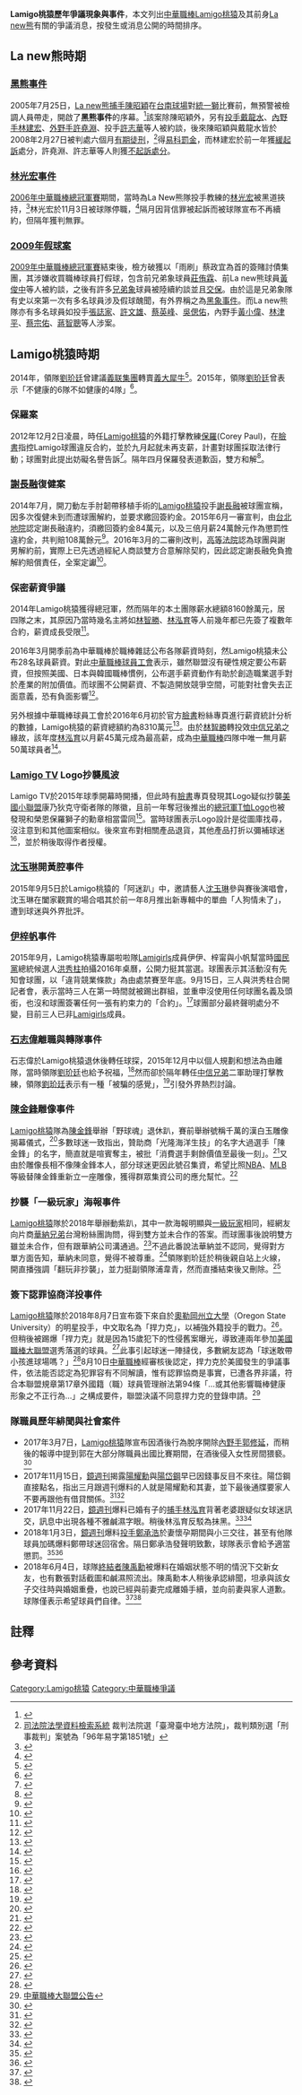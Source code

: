 {{inappropriate tone|time=2016-05-03T13:35:34+00:00}}
{{dynamic list}}
'''Lamigo桃猿歷年爭議現象與事件'''，本文列出[[中華職棒|中華職棒]][[Lamigo桃猿|Lamigo桃猿]]及其前身[[La_new熊|La new熊]]有關的爭議消息，按發生或消息公開的時間排序。

==La new熊時期==
===[[職棒簽賭案#黑熊事件|黑熊事件]]===
2005年7月25日，[[La_new熊|La new熊]][[捕手|捕手]][[陳昭穎|陳昭穎]]在[[臺南市立棒球場|台南球場]]對[[統一獅|統一獅]]比賽前，無預警被檢調人員帶走，開啟了'''黑熊事件'''的序幕。<ref>{{Cite web |url=http://sports.ltn.com.tw/news/paper/26533 |title=那一夜 陳昭穎 連球衣都沒換… |access-date=2016-05-03 |archive-url=https://web.archive.org/web/20160603153500/http://sports.ltn.com.tw/news/paper/26533 |archive-date=2016-06-03 |dead-url=no }}</ref>該案除陳昭穎外，另有[[投手|投手]][[戴龍水|戴龍水]]、[[內野手|內野手]][[林建宏|林建宏]]、[[外野手|外野手]][[許堯淵|許堯淵]]、投手[[許志華|許志華]]等人被約談，後來陳昭穎與戴龍水皆於2008年2月27日被判處六個月[[有期徒刑|有期徒刑]]，<ref>[http://jirs.judicial.gov.tw/FJUD/index_1.htm 司法院法學資料檢索系統] {{Wayback|url=http://jirs.judicial.gov.tw/FJUD/index_1.htm |date=20181111052140 }}裁判法院選「臺灣臺中地方法院」，裁判類別選「刑事裁判」案號為「96年易字第1851號」</ref>得[[易科罰金|易科罰金]]，而林建宏於前一年獲[[緩起訴|緩起訴]]處分，許堯淵、許志華等人則獲[[不起訴處分|不起訴處分]]。
===[[職棒簽賭案#黑熊事件|林光宏事件]]===
[[2006年中華職棒總冠軍賽|2006年中華職棒總冠軍賽]]期間，當時為La New熊隊投手教練的[[林光宏|林光宏]]被黑道挾持，<ref>{{Cite web |url=http://www.cpbl.com.tw/news/view/3715.html?&news=3715 |title=La new熊林光宏教練公開說明 |access-date=2016-05-03 |archive-url=https://web.archive.org/web/20160604233101/http://www.cpbl.com.tw/news/view/3715.html?&news=3715 |archive-date=2016-06-04 |dead-url=no }}</ref>林光宏於11月3日被球隊停職，<ref>{{Cite web |url=http://news.tvbs.com.tw/old-news.html?nid=345980 |title=中華職棒／〈快訊〉林光宏光碟爭議　熊隊暫停教練職 |access-date=2016-05-03 |archive-url=https://web.archive.org/web/20160602072747/http://news.tvbs.com.tw/old-news.html?nid=345980 |archive-date=2016-06-02 |dead-url=no }}</ref>隔月因背信罪被起訴而被球隊宣布不再續約，但隔年獲判無罪。 
===[[2009年中華職棒假球事件|2009年假球案]]===
[[2009年中華職棒總冠軍賽|2009年中華職棒總冠軍賽]]結束後，檢方破獲以「雨刷」蔡政宜為首的簽賭討債集團，其涉嫌收買職棒球員打假球，包含前兄弟象球員[[莊侑霖|莊侑霖]]、前La new熊球員[[黃俊中|黃俊中]]等人被約談，之後有許多[[兄弟象|兄弟象]]球員被陸續約談並且[[交保|交保]]。由於這是兄弟象隊有史以來第一次有多名球員涉及假球醜聞，有外界稱之為[[黑象事件|黑象事件]]。而La new熊隊亦有多名球員如投手[[張誌家|張誌家]]、[[許文雄|許文雄]]、[[蔡英峰|蔡英峰]]、[[吳偲佑|吳偲佑]]，內野手[[黃小偉|黃小偉]]、[[林津平|林津平]]、[[蔡宗佑|蔡宗佑]]、[[蔣智聰|蔣智聰]]等人涉案。

==Lamigo桃猿時期==
2014年，領隊[[劉玠廷|劉玠廷]]曾建議[[義联集團|義联集團]]轉賣[[義大犀牛|義大犀牛]]<ref>{{Cite web |author1=吳清正 |url=http://sports.ltn.com.tw/news/paper/781241 |title=犀嗆劉玠廷：年輕人不要太自大 |date=2014-05-23 |access-date=2016-04-05 |work=[[ETtoday|ETtoday]] |archive-url=https://web.archive.org/web/20160419100212/http://sports.ltn.com.tw/news/paper/781241 |archive-date=2016-04-19 |dead-url=no }}</ref>。2015年，領隊[[劉玠廷|劉玠廷]]曾表示「不健康的6隊不如健康的4隊」<ref>{{Cite web |author1=歐建智 |url=http://sports.ettoday.net/news/521214 |title=職棒座談／劉玠廷：支持增隊　不健康6隊不如健康4隊 |date=2015-06-15 |access-date=2016-04-05 |work=[[ETtoday|ETtoday]] |archive-url=https://web.archive.org/web/20160419152301/http://sports.ettoday.net/news/521214 |archive-date=2016-04-19 |dead-url=no }}</ref>。

===保羅案===
2012年12月2日凌晨，時任[[Lamigo桃猿|Lamigo桃猿]]的外籍打擊教練[[C.P保羅|保羅]](Corey Paul)，在[[臉書|臉書]]指控Lamigo球團違反合約，並於九月起就未再支薪，計畫對球團採取法律行動；球團對此提出妨礙名譽告訴<ref>{{Cite web |url=http://www.tsna.com.tw/index.php?q=node%2F37661 |title=〈CPBL〉保羅控告猿隊欠款　Lamigo將提妨礙名譽 |access-date=2019-10-31 |archive-url=https://web.archive.org/web/20180815164542/http://www.tsna.com.tw/index.php?q=node%2F37661 |archive-date=2018-08-15 |dead-url=no }}</ref>。隔年四月保羅發表道歉函，雙方和解<ref>{{Cite web |url=http://ottocat.pixnet.net/blog/post/28520614-corey-paul%E8%87%B4lamigo%E6%A1%83%E7%8C%BF%E9%9A%8A%E9%81%93%E6%AD%89%E5%87%BD |title=Corey Paul致Lamigo桃猿隊道歉函－OttoCat棒球新聞雜記 |access-date=2016-05-03 |archive-url=https://web.archive.org/web/20160807035550/http://ottocat.pixnet.net/blog/post/28520614-corey-paul%e8%87%b4lamigo%e6%a1%83%e7%8c%bf%e9%9a%8a%e9%81%93%e6%ad%89%e5%87%bd |archive-date=2016-08-07 |dead-url=no }}</ref>。

===[[謝長融|謝長融]]復健案===
2014年7月，開刀動左手肘韌帶移植手術的[[Lamigo桃猿|Lamigo桃猿]]投手[[謝長融|謝長融]]被球團宣稱，因多次復健未到而遭球團解約，並要求繳回簽約金。2015年6月一審宣判，由[[臺灣臺北地方法院|台北地院]]認定謝長融違約，須繳回簽約金84萬元，以及三倍月薪24萬餘元作為懲罰性違約金，共判賠108萬餘元<ref>{{Cite web |url=http://sports.ltn.com.tw/news/breakingnews/1352527 |title=中職》沒乖乖復健 謝長融要賠桃猿108萬 |access-date=2016-05-03 |archive-url=https://web.archive.org/web/20160609174340/http://sports.ltn.com.tw/news/breakingnews/1352527 |archive-date=2016-06-09 |dead-url=no }}</ref>。2016年3月的二審則改判，[[臺灣高等法院|高等法院]]認為球團與謝男解約前，實際上已先透過經紀人商談雙方合意解除契約，因此認定謝長融免負擔解約賠償責任，全案定讞<ref>{{Cite web |url=http://www.appledaily.com.tw/realtimenews/article/new/20160309/811994/ |title=Lamigo向投手求償　二審逆轉判敗訴定讞 |access-date=2016-05-03 |archive-url=https://web.archive.org/web/20160420200527/http://www.appledaily.com.tw/realtimenews/article/new/20160309/811994/ |archive-date=2016-04-20 |dead-url=no }}</ref>。

===保密薪資爭議===
2014年Lamigo桃猿獲得總冠軍，然而隔年的本土團隊薪水總額8160餘萬元，居四隊之末，其原因乃當時幾名主將如[[林智勝|林智勝]]、[[林泓育|林泓育]]等人前幾年都已先簽了複數年合約，薪資成長受限<ref>{{Cite web |author1=廖德修 |url=http://www.chinatimes.com/realtimenews/20150311004348-260403 |title=中職年薪公布 桃猿居然墊底 |date=2015-03-11 |access-date=2019-10-31 |work=[[中國時報|中國時報]] |archive-url=https://web.archive.org/web/20160611125129/http://www.chinatimes.com/realtimenews/20150311004348-260403 |archive-date=2016-06-11 |dead-url=no }}</ref>。

2016年3月開季前為中華職棒於職棒雜誌公布各隊薪資時刻，然Lamigo桃猿未公布28名球員薪資{{notetag|根據[[台灣棒球維基館|台灣棒球維基館]]公布的資料，未透露2016年度薪資實為28名球員，分別是[[投手|投手]][[賴達官|賴達官]]、[[洪聖欽|洪聖欽]]、[[蘇俊羽|蘇俊羽]]、[[林樺慶|林樺慶]]、[[朱俊祥|朱俊祥]]、[[鄭承浩|鄭承浩]]、[[王豐鑫|王豐鑫]]、[[郭駿傑|郭駿傑]]、[[張明翔|張明翔]]、[[蔡璟豪|蔡璟豪]]、[[王詮宏|王詮宏]]、[[林宗緯|林宗緯]]、[[游宗儒|游宗儒]]、[[葉文淇|葉文淇]]，[[捕手|捕手]][[嚴宏鈞|嚴宏鈞]]、[[許禹壕|許禹壕]]、[[許躍騰|許躍騰]]，[[內野手|內野手]][[葉竹軒|葉竹軒]]、[[郭永維|郭永維]]、[[郭修延|郭修延]]、[[董子浩|董子浩]]、[[張煒謙|張煒謙]]、[[朱育賢|朱育賢]]、[[梁家榮_(棒球運動員)|梁家榮]]，[[外野手|外野手]][[陽耀勳|陽耀勳]]、[[謝炫任|謝炫任]]、[[李國生|李國生]]、[[林政億|林政億]]。}}。對此[[台北市職業棒球員職業工會|中華職棒球員工會]]表示，雖然聯盟沒有硬性規定要公布薪資，但按照美國、日本與韓國職棒慣例，公布選手薪資動作有助於創造職業選手對於產業的附加價值。而球團不公開薪資、不製造開放競爭空間，可能對社會失去正面意義，恐有負面影響<ref>{{Cite web |author1=蕭保祥 |url=http://news.tvbs.com.tw/sports/news-642192/ |title=職棒球員工會：希望球團公布選手薪資 |date=2016-03-01 |access-date=2016-04-05 |work=[[TVBS|TVBS]] |archive-url=https://web.archive.org/web/20160504183806/http://news.tvbs.com.tw/sports/news-642192 |archive-date=2016-05-04 |dead-url=no }}</ref>。

另外根據中華職棒球員工會於2016年6月初於官方[[臉書|臉書]]粉絲專頁進行薪資統計分析的數據，Lamigo桃猿的薪資總額約為8310萬元<ref>{{Cite web |url=https://www.facebook.com/TPBPA/posts/1188533164499355 |title=【工會薪資報告】2016中華職棒本國籍球員薪資統計 |access-date=2016-06-01 |archive-url=https://web.archive.org/web/20190217005945/https://www.facebook.com/TPBPA/posts/1188533164499355 |archive-date=2019-02-17 |dead-url=no }}</ref>。由於[[林智勝|林智勝]]轉投效[[中信兄弟|中信兄弟]]之緣故，該年度[[林泓育|林泓育]]以月薪45萬元成為最高薪，成為[[中華職棒|中華職棒]]四隊中唯一無月薪50萬球員者<ref>{{Cite web |url=http://www.chinatimes.com/realtimenews/20160103002423-260403 |title=猿公布薪資 林泓育月薪45萬全隊第1 |access-date=2016-05-03 |archive-url=https://web.archive.org/web/20160611134426/http://www.chinatimes.com/realtimenews/20160103002423-260403 |archive-date=2016-06-11 |dead-url=no }}</ref>{{notetag|[[中信兄弟|中信兄弟]]的[[林智勝|林智勝]]2016年月薪為60萬，[[義大犀牛|義大犀牛]]隊如[[高國輝|高國輝]]月薪55萬，[[統一7-ELEVEn獅|統一7-ELEVEn獅]]隊如[[潘威倫|潘威倫]]月薪則是50萬。}}。

===[[Lamigo_TV|Lamigo TV]] Logo抄襲風波===
Lamigo TV於2015年球季開幕時開播，但此時有[[臉書|臉書]]專頁發現其Logo疑似抄襲[[美國職棒小聯盟|美國小聯盟]]康乃狄克守衛者隊的隊徽，且前一年奪冠後推出的[[2014年中華職棒總冠軍賽|總冠軍]][[T恤|T恤]]Logo也被發現和榮恩保羅獅子的勳章相當雷同<ref>{{Cite web |url=http://sports.ltn.com.tw/news/breakingnews/1261977 |title=Lamigo涉抄襲？ 新Logo神似小聯盟球隊 |access-date=2016-05-03 |archive-url=https://web.archive.org/web/20160419124849/http://sports.ltn.com.tw/news/breakingnews/1261977 |archive-date=2016-04-19 |dead-url=no }}</ref>。當時球團表示Logo設計是從圖庫找尋，沒注意到和其他圖案相似。後來宣布對相關產品退貨，其他產品打折以彌補球迷<ref>{{Cite web |url=https://tw.news.yahoo.com/lamigo%E6%A8%99%E8%AA%8C%E6%B6%89%E6%8A%84%E8%A5%B2-%E7%90%83%E5%9C%98%E8%87%B4%E6%AD%89%E5%95%86%E5%93%817%E6%8A%98%E8%B3%A3-032400124--mlb.html |title=Lamigo標誌涉抄襲　球團致歉商品7折賣 |accessdate=2016-05-03 |archive-date=2016-05-07 |archive-url=https://web.archive.org/web/20160507195231/https://tw.news.yahoo.com/lamigo%E6%A8%99%E8%AA%8C%E6%B6%89%E6%8A%84%E8%A5%B2-%E7%90%83%E5%9C%98%E8%87%B4%E6%AD%89%E5%95%86%E5%93%817%E6%8A%98%E8%B3%A3-032400124--mlb.html |dead-url=no }}</ref>，並於稍後取得作者授權。

===[[沈玉琳|沈玉琳]]開黃腔事件===
2015年9月5日於Lamigo桃猿的「阿迷趴」中，邀請藝人[[沈玉琳|沈玉琳]]參與賽後演唱會，沈玉琳在闔家觀賞的場合唱其於前一年8月推出新專輯中的單曲「人狗情未了」，遭到球迷與外界批評。

===[[伊梓帆|伊梓帆]]事件===
2015年9月，Lamigo桃猿專屬啦啦隊[[Lamigirls|Lamigirls]]成員伊伊、梓甯與小帆幫當時[[國民黨|國民黨]]總統候選人[[洪秀柱|洪秀柱]]拍攝2016年桌曆，公開力挺其當選。球團表示其活動沒有先知會球團，以「違背競業條款」為由處禁賽至年底。9月15日，三人與洪秀柱合開記者會，表示當時三人在第一時間就被踢出群組，並重申沒使用任何球團名義及頭銜，也沒和球團簽署任何一張有約束力的「合約」。<ref>{{Cite web |url=http://www.appledaily.com.tw/realtimenews/article/new/20150915/691913/ |title=【更新】伊梓帆談霸凌痛哭　不後悔挺洪秀柱 |access-date=2016-05-10 |archive-url=https://web.archive.org/web/20160602023320/http://www.appledaily.com.tw/realtimenews/article/new/20150915/691913/ |archive-date=2016-06-02 |dead-url=no }}</ref>球團部分最終聲明處分不變，目前三人已非[[Lamigirls|Lamigirls]]成員。

===[[石志偉|石志偉]]離職與轉隊事件===
石志偉於Lamigo桃猿退休後轉任球探，2015年12月中以個人規劃和想法為由離隊，當時領隊[[劉玠廷|劉玠廷]]也給予祝福，<ref>{{Cite web |url=http://sports.ltn.com.tw/news/breakingnews/1554182 |title=中職》猿球探石志偉正式離隊 領隊給予祝福 |access-date=2016-05-03 |archive-url=https://web.archive.org/web/20160603150107/http://sports.ltn.com.tw/news/breakingnews/1554182 |archive-date=2016-06-03 |dead-url=no }}</ref>然而卻於隔年轉任[[中信兄弟|中信兄弟]]二軍助理打擊教練，領隊[[劉玠廷|劉玠廷]]表示有一種「被騙的感覺」，<ref>{{Cite web |url=http://sports.ettoday.net/news/628898 |title=石志偉到兄弟　劉玠廷被騙批惡意挖角 |access-date=2016-05-03 |archive-url=https://web.archive.org/web/20160419145913/http://sports.ettoday.net/news/628898 |archive-date=2016-04-19 |dead-url=no }}</ref>引發外界熱烈討論。

===[[陳金鋒|陳金鋒]]雕像事件===
[[Lamigo桃猿|Lamigo桃猿]]隊為[[陳金鋒|陳金鋒]]舉辦「野球魂」退休趴，賽前舉辦號稱千萬的漢白玉雕像揭幕儀式，<ref>{{Cite web |url=http://www.appledaily.com.tw/realtimenews/article/new/20160918/951105/ |title=陳金鋒千萬漢白玉雕像　就是長這樣 |access-date=2016-09-18 |archive-url=https://web.archive.org/web/20160919073551/http://www.appledaily.com.tw/realtimenews/article/new/20160918/951105/ |archive-date=2016-09-19 |dead-url=no }}</ref>多數球迷一致指出，贊助商「光隆海洋生技」的名字大過選手「陳金鋒」的名字，簡直就是喧賓奪主，被批「消費選手剩餘價值至最後一刻」。<ref>{{Cite web |url=http://www.appledaily.com.tw/realtimenews/article/new/20160918/951170/ |title=鋒哥雕像曝光！「這個地方怪怪的」球迷火了 |access-date=2016-09-18 |archive-url=https://web.archive.org/web/20160918100312/http://www.appledaily.com.tw/realtimenews/article/new/20160918/951170/ |archive-date=2016-09-18 |dead-url=no }}</ref>又由於雕像長相不像陳金鋒本人，部分球迷更因此號召集資，希望比照[[NBA|NBA]]、[[美國職業棒球大聯盟|MLB]]等級替陳金鋒重新立一座雕像，獲得群眾集資公司的應允幫忙。<ref>{{Cite web |url=http://news.tvbs.com.tw/sports/674839 |title=不滿贊助商名比「陳金鋒」大！網友集資重建雕像 |access-date=2016-09-19 |archive-url=https://web.archive.org/web/20160920065614/http://news.tvbs.com.tw/sports/674839 |archive-date=2016-09-20 |dead-url=no }}</ref>

===抄襲「一級玩家」海報事件===
[[Lamigo桃猿|Lamigo桃猿]]隊於2018年舉辦動紫趴，其中一款海報明顯與[[一級玩家_(電影)|一級玩家]]相同，經網友向片商[[華納兄弟|華納兄弟]]台灣粉絲團詢問，得到雙方並未合作的答案。而球團事後說明雙方雖並未合作，但有跟華納公司溝通過。<ref>{{Cite web |url=http://sports.ltn.com.tw/m/news/paper/1204837 |title=動紫大盛海報涉抄襲 桃猿︰有和華納溝通 |access-date=2018-05-30 |archive-url=https://web.archive.org/web/20180815200734/http://sports.ltn.com.tw/m/news/paper/1204837 |archive-date=2018-08-15 |dead-url=no }}</ref>不過此番說法華納並不認同，覺得對方單方面告知，華納未同意，覺得不被尊重。<ref>{{Cite web |url=https://news.tvbs.com.tw/life/930639 |title=Lamigo海報相似《一級玩家》　片商：未授權 |access-date=2019-10-31 |archive-url=https://web.archive.org/web/20190217005944/https://news.tvbs.com.tw/life/930639 |archive-date=2019-02-17 |dead-url=no }}</ref>領隊劉玠廷於稍後親自站上火線，開直播強調「翻玩非抄襲」，並力挺副領隊浦韋青，然而直播結束後又刪除。<ref>{{Cite web |url=https://tw.appledaily.com/new/realtime/20180602/1365861/ |title=動紫大盛抄襲電影海報？劉玠廷：翻玩手法 |access-date=2019-10-31 |archive-url=https://web.archive.org/web/20190217005944/https://tw.appledaily.com/new/realtime/20180602/1365861/ |archive-date=2019-02-17 |dead-url=no }}</ref>

===簽下認罪協商洋投事件===
[[Lamigo桃猿|Lamigo桃猿]]隊於2018年8月7日宣布簽下來自於[[奧勒岡州立大學|奧勒岡州立大學]]（Oregon State University）的明星投手{{link-en|Luke Heimlich}}，中文取名為「捍力克」，以補強外籍投手的戰力。<ref>{{Cite web |url=https://www.nownews.com/news/20180807/2798031 |title=中華職棒／猿隊簽下悍力克 戰力再升級 |access-date=2019-10-31 |archive-url=https://web.archive.org/web/20180807125336/https://www.nownews.com/news/20180807/2798031 |archive-date=2018-08-07 |dead-url=no }}</ref>。但稍後被踢爆「捍力克」就是因為15歲犯下的性侵舊案曝光，導致連兩年參加[[美國職棒大聯盟|美國職棒大聯盟]]選秀落選的球員。<ref>{{Cite web |url=https://news.tvbs.com.tw/sports/969174 |title=洋投昔認性侵6歲姪女　遭大聯盟30隊封殺 |access-date=2019-10-31 |archive-url=https://web.archive.org/web/20190217005944/https://news.tvbs.com.tw/sports/969174 |archive-date=2019-02-17 |dead-url=no }}</ref>此事引起球迷一陣撻伐，多數網友認為「球迷敢帶小孩進球場嗎？」<ref>{{Cite web |url=https://udn.com/news/story/7001/3295238 |title=中職／桃猿新洋投惹議 網友：球迷敢帶小孩進球場嗎？ |access-date=2019-10-31 |archive-url=https://web.archive.org/web/20190520171024/https://udn.com/news/story/7001/3295238 |archive-date=2019-05-20 |dead-url=no }}</ref>8月10日[[中華職業棒球大聯盟|中華職棒]]經審核後認定，捍力克於美國發生的爭議事件，依法能否認定為犯罪容有不同解讀，惟有認罪協商是事實，已遭各界非議，符合本聯盟規章第17章外國籍（職）球員管理辦法第94條「…或其他影響職棒健康形象之不正行為…」之構成要件，聯盟決議不同意捍力克的登錄申請。<ref>[https://www.cpbl.com.tw/news/view/18301.html?&news=18301 中華職棒大聯盟公告]{{Dead link|date=2019年2月 |bot=InternetArchiveBot |fix-attempted=yes }}</ref>

===隊職員歷年緋聞與社會案件===
*2017年3月7日，[[Lamigo桃猿|Lamigo桃猿]]隊宣布因酒後行為脫序開除[[內野手|內野手]][[郭修延|郭修延]]，而稍後的報導中提到郭在大部分隊職員出國比賽期間，在酒後侵入女性房間猥褻。<ref>{{Cite web |url=http://news.ltn.com.tw/news/society/breakingnews/2005943 |title=女大生泣訴 郭修延對著她脫褲露下體... |access-date=2019-10-31 |archive-url=https://web.archive.org/web/20181129162615/http://news.ltn.com.tw/news/society/breakingnews/2005943 |archive-date=2018-11-29 |dead-url=no }}</ref>
*2017年11月15日，[[鏡週刊|鏡週刊]]揭露[[陽耀勳|陽耀勳]]與[[陽岱鋼|陽岱鋼]]早已因錢事反目不來往。陽岱鋼直接點名，指出三月跟週刊爆料的人就是陽耀勳和其妻，並下最後通牒要家人不要再跟他有借貸關係。<ref>{{Cite web |url=http://sports.ltn.com.tw/news/breakingnews/2255061 |title=陽岱鋼掀家醜轟別再借錢 陽耀勳回應了... |access-date=2019-10-31 |archive-url=https://web.archive.org/web/20181026124634/http://sports.ltn.com.tw/news/breakingnews/2255061 |archive-date=2018-10-26 |dead-url=no }}</ref><ref>{{Cite web |url=https://www.mirrormedia.mg/story/20171114ent010 |title=【球星再傳腥】曾在日本共患難　陽耀勳、陽岱鋼疏遠都因為... |access-date=2019-10-31 |archive-url=https://web.archive.org/web/20180711194352/https://www.mirrormedia.mg/story/20171114ent010/ |archive-date=2018-07-11 |dead-url=no }}</ref>
*2017年11月22日，[[鏡週刊|鏡週刊]]爆料已婚有子的[[捕手|捕手]][[林泓育|林泓育]]背著老婆跟疑似女球迷訊交，訊息中出現各種不雅鹹濕字眼。稍後林泓育反駁為抹黑。<ref>{{Cite web |url=https://www.mirrormedia.mg/story/20171121ent009/ |title=【偷吃女球迷】「你好欠幹」　林泓育調情女球迷鹹濕對話曝光 |access-date=2019-10-31 |archive-url=https://web.archive.org/web/20181118044313/https://www.mirrormedia.mg/story/20171121ent009/ |archive-date=2018-11-18 |dead-url=no }}</ref><ref>{{Cite web |url=http://www.tsna.com.tw/tw/news/show.php?num=15065 |title=遭爆不正當緋聞　林泓育：不實抹黑 |access-date=2019-10-31 |archive-url=https://web.archive.org/web/20180612140436/http://www.tsna.com.tw/tw/news/show.php?num=15065 |archive-date=2018-06-12 |dead-url=no }}</ref>
*2018年1月3日，[[鏡週刊|鏡週刊]]爆料[[投手|投手]][[鄭承浩|鄭承浩]]於妻懷孕期間與小三交往，甚至有他隊球員加碼爆料鄭帶球迷回宿舍。隔日鄭承浩發聲明致歉，球隊表示會給予適當懲罰。<ref>{{Cite web |url=https://www.mirrormedia.mg/story/20180102ent016/ |title=【桃猿腥風波】老婆懷孕還偷吃　Lamigo鄭承浩私訊小三：想跟妳玩 |access-date=2019-10-31 |archive-url=https://web.archive.org/web/20181029103612/https://www.mirrormedia.mg/story/20180102ent016/ |archive-date=2018-10-29 |dead-url=no }}</ref><ref>{{Cite web |url=http://udn.com/news/story/7001/2912102 |title=中職／鄭承浩偷腥事件 猿隊將給予適當懲罰 |access-date=2019-10-31 |archive-url=https://web.archive.org/web/20181008170611/https://udn.com/news/story/7001/2912102 |archive-date=2018-10-08 |dead-url=no }}</ref>
*2018年6月4日，球隊[[終結者_(棒球)|終結者]][[陳禹勳|陳禹勳]]被爆料在婚姻狀態不明的情況下交新女友，也有數張對話截圖和鹹濕照流出。陳禹勳本人稍後承認緋聞，坦承與該女子交往時與婚姻重疊，也說已經與前妻完成離婚手續，並向前妻與家人道歉。球隊僅表示希望球員們自律。<ref>{{Cite web |url=http://www.setn.com/news.aspx?newsid=388133&p=0 |title=中職球員又婚外情？「摸過最棒的奶」陳禹勳私密照流出 |access-date=2019-10-31 |archive-url=https://web.archive.org/web/20190217005944/https://www.setn.com/news.aspx?newsid=388133&p=0 |archive-date=2019-02-17 |dead-url=no }}</ref><ref>{{Cite web |url=http://www.nownews.com/news/20180604/2765748 |title=中華職棒／陳禹勳認了！　為緋聞向家人道歉 |access-date=2019-10-31 |archive-url=https://web.archive.org/web/20180612162726/https://www.nownews.com/news/20180604/2765748 |archive-date=2018-06-12 |dead-url=no }}</ref>

==註釋==
{{ReflistH}}
{{NoteFoot}}
{{ReflistF}}
==參考資料==
{{Reflist|2}}

{{Lamigo桃猿}}

[[Category:Lamigo桃猿|Category:Lamigo桃猿]]
[[Category:中華職棒爭議|Category:中華職棒爭議]]